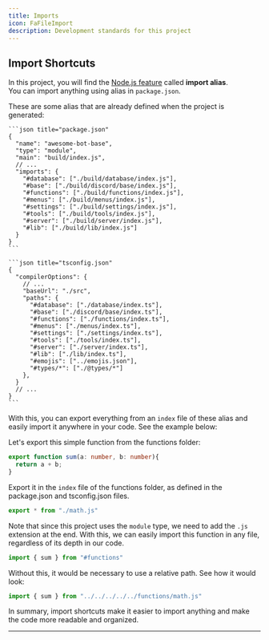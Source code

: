 ```yaml
---
title: Imports
icon: FaFileImport
description: Development standards for this project
---
```


## Import Shortcuts

In this project, you will find the [Node.js feature](https://nodejs.org/api/packages.html#subpath-imports) called **import alias**.  
You can import anything using alias in `package.json`.

<Accordions>
  <Accordion title="See how it looks in package.json and tsconfig.json">
    These are some alias that are already defined when the project is generated:
    
    ```json title="package.json"
    {
      "name": "awesome-bot-base",
      "type": "module",
      "main": "build/index.js",
      // ...
      "imports": {
        "#database": ["./build/database/index.js"],
        "#base": ["./build/discord/base/index.js"],
        "#functions": ["./build/functions/index.js"],
        "#menus": ["./build/menus/index.js"],
        "#settings": ["./build/settings/index.js"],
        "#tools": ["./build/tools/index.js"],
        "#server": ["./build/server/index.js"],
        "#lib": ["./build/lib/index.js"]
      }
    }
    ```
    
    ```json title="tsconfig.json"
    {
      "compilerOptions": {
        // ...
        "baseUrl": "./src",
        "paths": {
          "#database": ["./database/index.ts"],
          "#base": ["./discord/base/index.ts"],
          "#functions": ["./functions/index.ts"],
          "#menus": ["./menus/index.ts"],
          "#settings": ["./settings/index.ts"],
          "#tools": ["./tools/index.ts"],
          "#server": ["./server/index.ts"],
          "#lib": ["./lib/index.ts"],
          "#emojis": ["../emojis.json"],
          "#types/*": ["./@types/*"]
        },
      }
      // ...
    }
    ```
  </Accordion>
</Accordions>

With this, you can export everything from an `index` file of these alias and easily import it anywhere in your code. See the example below:

Let's export this simple function from the functions folder:


```ts title="src/functions/math.ts"
export function sum(a: number, b: number){
  return a + b;
}
```

<span>Export it in the `index` file of the functions folder, as defined in the package.json and tsconfig.json files.</span>

```ts title="src/functions/index.ts"
export * from "./math.js"
```

Note that since this project uses the `module` type, we need to add the `.js` extension at the end.
With this, we can easily import this function in any file, regardless of its depth in our code.
```ts title="src/discord/commands/admin/context/test.ts"
import { sum } from "#functions"
```

Without this, it would be necessary to use a relative path. See how it would look:

```ts title="src/discord/commands/admin/context/test.ts"
import { sum } from "../../../../../functions/math.js"
```

In summary, import shortcuts make it easier to import anything and make the code more readable and organized.

---
